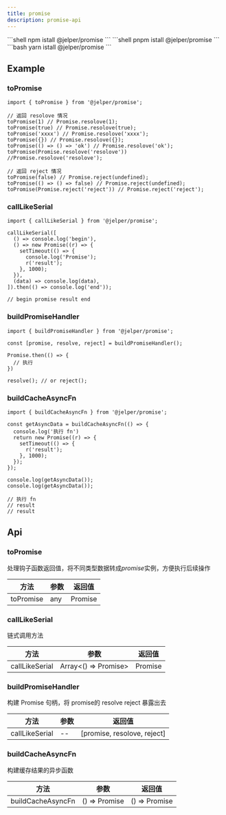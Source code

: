 ```yaml
---
title: promise
description: promise-api
---
```



<Tabs>
<TabItem value="npm" label="npm">
```shell
npm istall @jelper/promise
```
</TabItem>

<TabItem value="pnpm" label="pnpm">
```shell
pnpm istall @jelper/promise
```
</TabItem>

<TabItem value="yarn" label="yarn">
```bash
yarn istall @jelper/promise
```
</TabItem>
</Tabs>

## Example

### toPromise

```tsx
import { toPromise } from '@jelper/promise';

// 返回 resolove 情况
toPromise(1) // Promise.resolove(1);
toPromise(true) // Promise.resolove(true);
toPromise('xxxx') // Promise.resolove('xxxx');
toPromise({}) // Promise.resolove({});
toPromise(() => () => 'ok') // Promise.resolove('ok');
toPromise(Promise.resolove('resolove')) //Promise.resolove('resolove');

// 返回 reject 情况
toPromise(false) // Promise.reject(undefined);
toPromise(() => () => false) // Promise.reject(undefined);
toPromise(Promise.reject('reject')) // Promise.reject('reject');

```

### callLikeSerial

```tsx
import { callLikeSerial } from '@jelper/promise';

callLikeSerial([
  () => console.log('begin'),
  () => new Promise((r) => {
    setTimeout(() => {
      console.log('Promise');
      r('result');
    }, 1000);
  }),
  (data) => console.log(data),
]).then(() => console.log('end'));

// begin promise result end

```

### buildPromiseHandler

```tsx
import { buildPromiseHandler } from '@jelper/promise';

const [promise, resolve, reject] = buildPromiseHandler();

Promise.then(() => {
  // 执行
})

resolve(); // or reject();

```

### buildCacheAsyncFn

```tsx
import { buildCacheAsyncFn } from '@jelper/promise';

const getAsyncData = buildCacheAsyncFn(() => {
  console.log('执行 fn')
  return new Promise((r) => {
    setTimeout(() => {
      r('result');
    }, 1000);
  });
});

console.log(getAsyncData());
console.log(getAsyncData());

// 执行 fn
// result
// result

```

## Api

### toPromise

处理钩子函数返回值，将不同类型数据转成<em>promise</em>实例，方便执行后续操作

| 方法       |    参数     | 返回值 |
|-------|-------|-------|
| toPromise  | any    | Promise |


### callLikeSerial

链式调用方法

| 方法       |    参数     | 返回值 |
|-------|-------|-------|
| callLikeSerial  | Array\<() => Promise\>    | Promise |

### buildPromiseHandler

构建 Promise 句柄，将 promise的 resolve reject 暴露出去

| 方法       |    参数     | 返回值 |
|-------|-------|-------|
| callLikeSerial  | --    | [promise, resolove, reject] |

### buildCacheAsyncFn

构建缓存结果的异步函数

| 方法       |    参数     | 返回值 |
|-------|-------|-------|
| buildCacheAsyncFn  | () => Promise  | () => Promise |
